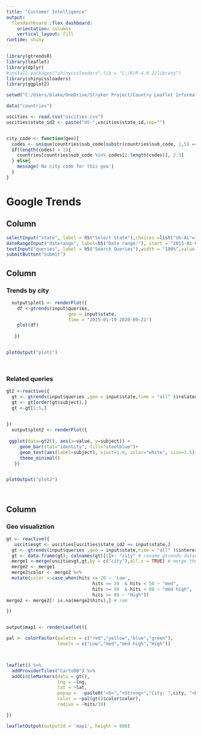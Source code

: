 ---
title: "Customer Intelligence"
output: 
  flexdashboard::flex_dashboard:
    orientation: columns
    vertical_layout: fill
runtime: shiny
---

```{r global, include=FALSE}
 
library(gtrendsR)
library(leaflet)
library(dplyr)
#install.packages("shinycssloaders",lib = "C:/R/R-4.0.2/library")
library(shinycssloaders)
library(ggplot2)

setwd("C:/Users/blake/OneDrive/Stryker Project/Country Leaflet Information Dashboard/Building Leaflet Final Interactive Map/Leaflet Map App")

data("countries")

uscities <- read.csv("uscities.csv")
uscities$state_id2 <- paste("US-",uscities$state_id,sep="")


city_code <- function(geo){
  codes <- unique(countries$sub_code[substr(countries$sub_code, 1,5) == geo])
  if(length(codes) > 1){
    countries[countries$sub_code %in% codes[2:length(codes)], 2:3]
  } else{
    message('No city code for this geo')
  }
}
```


# Google Trends

Column {data-width=200 .sidebar}
-----------------------------------------------------------------------

```{r}
selectInput("state", label = h5("Select State"),choices =list("US-AL"="US-AL","US-MI"="US-MI","US-CA"="US-CA"), selected = "US-MI") 
dateRangeInput("daterange", label=h5("Date range:"), start = "2015-01-01",end = Sys.Date()-1)
textInput("queries", label = h5("Search Queries"),width = "100%",value = 'Dominos')
submitButton("Submit")

```

Column {data-width=450}
-----------------------------------------------------------------------

### Trends by city 

```{r}

  output$plot1 <- renderPlot({
    df <-gtrends(input$queries,
                       geo = input$state,
                       time = "2015-01-19 2020-09-21")
    plot(df)
     
   })


plotOutput("plot1")

 
```

### Related queries
```{r}

gt2 <-reactive({
  gt <- gtrends(input$queries ,geo = input$state,time = "all" )$related_queries
  gt <- gt[order(gt$subject),]
  gt <-gt[1:5,]

  
})
  output$plot2 <- renderPlot({
   
 ggplot(data=gt2(), aes(x=value, y=subject)) +
     geom_bar(stat="identity", fill="steelblue")+
     geom_text(aes(label=subject), vjust=1.6, color="white", size=3.5)+
     theme_minimal()     
   })


plotOutput("plot2")

 
```


Column {data-width=450}
------------------------------------------------------------------------

### Geo visualiztion

```{r}
 
gt <- reactive({
   uscitiesgt <- uscities[uscities$state_id2 == input$state,]
  gt <- gtrends(input$queries ,geo = input$state,time = "all" )$interest_by_city
  gt <- data.frame(gt); colnames(gt)[1]<- "city" # rename gtrends datarame and column 1
  merge1 <-merge(uscitiesgt,gt,by = c("city"),all.x = TRUE) # merge the dataframes
  merge2 <- merge1
  merge2$color <- merge2 %>%
  mutate(color = case_when(hits <= 20 ~ 'Low',
                                hits >= 20  & hits < 50 ~ "med",
                                hits >= 50  & hits < 80 ~ "med high",
                                hits >= 80 ~ "High"))
merge2 <- merge2[! is.na(merge2$hits),] # rem

})


output$map1 <- renderLeaflet({

pal <- colorFactor(palette = c("red","yellow","blue","green"),
                   levels = c("Low","med","med high","High"))



leaflet() %>%
  addProviderTiles("CartoDB") %>%
  addCircleMarkers(data = gt(),
                   lng = ~lng,
                   lat = ~lat,
                   popup =  ~paste0("<b>","<Strong>","City: ",city, "<b>", "<br/>","<Strong>","Population Density: ",density,"<br/>","<b>","<Strong>","Google Searches: ",hits,"<b>"), # making bold and add break
                   color = ~pal(gt()$color$color),
                   radius = ~hits/10)

})

leafletOutput(outputId = 'map1', height = 800)

```

